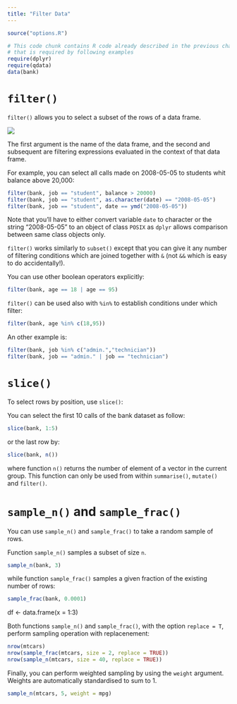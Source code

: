 ```yaml
---
title: "Filter Data"
---
```


```r
source("options.R")
```

```r
# This code chunk contains R code already described in the previous chapters
# that is required by following examples
require(dplyr)
require(qdata)
data(bank)
```


# `filter()`

`filter()` allows you to select a subset of the rows of a data frame.

![](images/fil.png) 

The first argument is the name of the data frame, and the second and subsequent are filtering expressions evaluated in the context of that data frame.

For example, you can select all calls made on 2008-05-05 to students whit balance above 20,000:


```r
filter(bank, job == "student", balance > 20000)
filter(bank, job == "student", as.character(date) == "2008-05-05")
filter(bank, job == "student", date == ymd("2008-05-05"))
```

Note that you'll have to either convert variable `date` to character or the string "2008-05-05" to an object of class `POSIX` as `dplyr` allows comparison between same class objects only.

`filter()` works similarly to `subset()` except that you can give it any number of filtering conditions which are joined together with `&` (not `&&` which is easy to do accidentally!). 

You can use other boolean operators explicitly:

```r
filter(bank, age == 18 | age == 95)
```

`filter()` can be used also with `%in%` to establish conditions under which filter: 

```r
filter(bank, age %in% c(18,95))
```

An other example is:

```r
filter(bank, job %in% c("admin.","technician"))
filter(bank, job == "admin." | job == "technician")
```


# `slice()`
To select rows by position, use `slice()`:

You can select the first 10 calls of the bank dataset as follow:

```r
slice(bank, 1:5)
```

or the last row by:

```r
slice(bank, n()) 
```

where function `n()` returns the number of element of a vector in the current group. This function can only be used from within `summarise()`, `mutate()` and `filter()`.


# `sample_n()` and `sample_frac()`

You can use `sample_n()` and `sample_frac()` to take a random sample of rows.

Function `sample_n()` samples a subset of size `n`.

```r
sample_n(bank, 3)
```

while function `sample_frac()` samples a given fraction of the existing number of rows:

```r
sample_frac(bank, 0.0001)
```

df <- data.frame(x = 1:3)

Both functions `sample_n()` and `sample_frac()`, with the option `replace = T`, perform sampling operation with replacenement:

```r
nrow(mtcars)
nrow(sample_frac(mtcars, size = 2, replace = TRUE))
nrow(sample_n(mtcars, size = 40, replace = TRUE))
```

Finally, you can perform weighted sampling by using the `weight` argument. Weights are automatically standardised to sum to 1.

```r
sample_n(mtcars, 5, weight = mpg)
```


